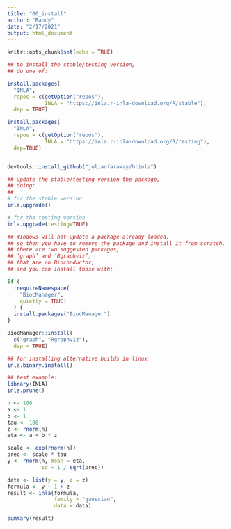 ```yaml
---
title: "00_install"
author: "Randy"
date: "2/17/2021"
output: html_document
---
```


```r
knitr::opts_chunk$set(echo = TRUE)
```


```r
## to install the stable/testing version, 
## do one of:

install.packages(
  "INLA",   
  repos = c(getOption("repos"),
            INLA = "https://inla.r-inla-download.org/R/stable"), 
  dep = TRUE)

install.packages(
  "INLA",
  repos = c(getOption("repos"),
            INLA = "https://inla.r-inla-download.org/R/testing"), 
  dep=TRUE)


devtools::install_github("julianfaraway/brinla")
```


```r
## update the stable/testing version the package, 
## doing:
## 
# for the stable version
inla.upgrade() 

# for the testing version
inla.upgrade(testing=TRUE) 
```


```r
## Windows will not update a package already loaded, 
## so then you have to remove the package and install it from scratch. 
## there are two suggested packages, 
## ‘graph’ and ‘Rgraphviz’, 
## that are on Bioconductor, 
## and you can install those with:

if (
  !requireNamespace(
    "BiocManager",
    quietly = TRUE)
  ) {
  install.packages("BiocManager")
}

BiocManager::install(
  c("graph", "Rgraphviz"), 
  dep = TRUE)
```


```r
## for installing alternative builds in linux
inla.binary.install()
```


```r
## test example:
library(INLA)
inla.prune()

n <- 100
a <- 1
b <- 1
tau <- 100
z <- rnorm(n)
eta <- a + b * z

scale <- exp(rnorm(n))
prec <- scale * tau
y <- rnorm(n, mean = eta, 
           sd = 1 / sqrt(prec))

data <- list(y = y, z = z)
formula <- y ~ 1 + z
result <- inla(formula, 
               family = "gaussian", 
               data = data)

summary(result)
```

